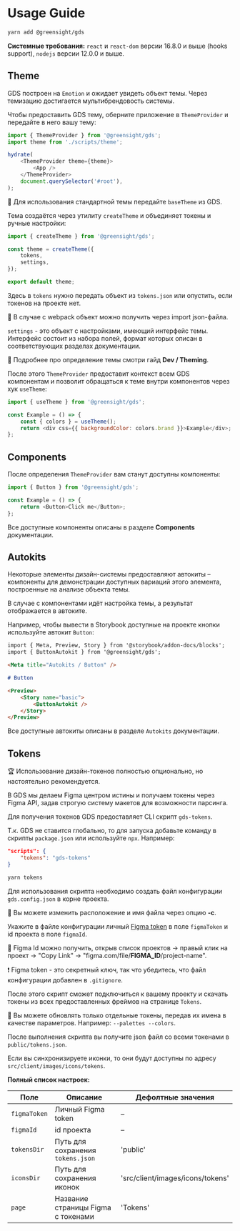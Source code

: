 
<Meta title="Intro / Usage Guide" />

# Usage Guide

```bash
yarn add @greensight/gds
```

**Системные требования:** `react` и `react-dom` версии 16.8.0 и выше (hooks support), `nodejs` версии 12.0.0 и выше.

## Theme

GDS построен на `Emotion` и ожидает увидеть объект темы. Через темизацию достигается мультибрендовость системы.

Чтобы предоставить GDS тему, оберните приложение в `ThemeProvider` и передайте в него вашу тему:

```js
import { ThemeProvider } from '@greensight/gds';
import theme from './scripts/theme';

hydrate(
    <ThemeProvider theme={theme}>
        <App />
    </ThemeProvider>
    document.querySelector('#root'),
);
```

💬 Для использования стандартной темы передайте `baseTheme` из GDS.

Тема создаётся через утилиту `createTheme` и объединяет токены и ручные настройки:

```js
import { createTheme } from '@greensight/gds';

const theme = createTheme({
    tokens,
    settings,
});

export default theme;
```

Здесь в `tokens` нужно передать объект из `tokens.json` или опустить, если токенов на проекте нет.

💬 В случае с webpack объект можно получить через import json-файла.

`settings` - это объект с настройками, имеющий интерфейс темы. Интерфейс состоит из набора полей, формат которых описан в соответствующих разделах документации.

💬 Подробнее про определение темы смотри гайд **Dev / Theming**.

После этого `ThemeProvider` предоставит контекст всем GDS компонентам и позволит обращаться к теме внутри компонентов через хук `useTheme`:

```js
import { useTheme } from '@greensight/gds';

const Example = () => {
    const { colors } = useTheme();
    return <div css={{ backgroundColor: colors.brand }}>Example</div>;
};
```

## Components

После определения `ThemeProvider` вам станут доступны компоненты:

```js
import { Button } from '@greensight/gds';

const Example = () => {
    return <Button>Click me</Button>;
};
```

Все доступные компоненты описаны в разделе **Components** документации.

## Autokits

Некоторые элементы дизайн-системы предоставляют автокиты – компоненты для демонстрации доступных вариаций этого элемента, построенные на анализе объекта темы.

В случае с компонентами идёт настройка темы, а результат отображается в автоките.

Например, чтобы вывести в Storybook доступные на проекте кнопки используйте автокит `Button`:

```md
import { Meta, Preview, Story } from '@storybook/addon-docs/blocks';
import { ButtonAutokit } from '@greensight/gds';

<Meta title="Autokits / Button" />

# Button

<Preview>
    <Story name="basic">
        <ButtonAutokit />
    </Story>
</Preview>
```

Все доступные автокиты описаны в разделе `Autokits` документации.

## Tokens

🏆 Использование дизайн-токенов полностью опционально, но настоятельно рекомендуется.

В GDS мы делаем Figma центром истины и получаем токены через Figma API, задав строгую систему макетов для возможности парсинга.

Для получения токенов GDS предоставляет CLI скрипт `gds-tokens`.

Т.к. GDS не ставится глобально, то для запуска добавьте команду в скрипты `package.json` или используйте `npx`. Например:

```json
"scripts": {
    "tokens": "gds-tokens"
}
```

```bash
yarn tokens
```

Для использования скрипта необходимо создать файл конфигурации `gds.config.json` в корне проекта.

💬 Вы можете изменить расположение и имя файла через опцию **-c**.

Укажите в файле конфигурации личный [Figma token](https://www.figma.com/developers/api#authentication) в поле `figmaToken` и id проекта в поле `figmaId`.

💬 Figma Id можно получить, открыв список проектов -> правый клик на проект -> "Copy Link" -> "figma.com/file/**FIGMA_ID**/project-name".

❗️ Figma token - это секретный ключ, так что убедитесь, что файл конфигурации добавлен в `.gitignore`.

После этого скрипт сможет подключиться к вашему проекту и скачать токены из всех предоставленных фреймов на странице `Tokens`.

💬 Вы можете обновлять только отдельные токены, передав их имена в качестве параметров. Например: `--palettes --colors`.

После выполнения скрипта вы получите json файл со всеми токенами в `public/tokens.json`.

Если вы синхронизируете иконки, то они будут доступны по адресу `src/client/images/icons/tokens`.

**Полный список настроек:**

| Поле         | Описание                           | Дефолтные значения               |
| ------------ | ---------------------------------- | -------------------------------- |
| `figmaToken` | Личный Figma token                 | –                                |
| `figmaId`    | id проекта                         | –                                |
| `tokensDir`  | Путь для сохранения `tokens.json`  | 'public'                         |
| `iconsDir`   | Путь для сохранения иконок         | 'src/client/images/icons/tokens' |
| `page`       | Название страницы Figma с токенами | 'Tokens'                         |
